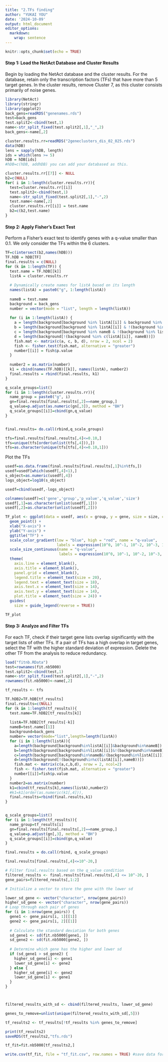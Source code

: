 ```yaml
---
title: "2.TFs finding"
author: "YUKAI YOU"
date: '2024-10-09'
output: html_document
editor_options: 
  markdown: 
    wrap: sentence
---
```


```r
knitr::opts_chunk$set(echo = TRUE)
```

#### Step 1: Load the NetAct Database and Cluster Results 

Begin by loading the NetAct database and the cluster results.
For the database, retain only the transcription factors (TFs) that have more than 5 target genes.
In the cluster results, remove Cluster 7, as this cluster consists primarily of noise genes.

```r

library(NetAct)
library(stringr)
library(ggplot2)
back_gens=readRDS("genenames.rds")
test=back_gens
test.split2<-cbind(test,1)
name<-str_split_fixed(test.split2[,1],"_",2)
back_gens<-name[,2]

cluster.results.rr=readRDS("2geneclusters_dis_02_025.rds")
data(hDB)
lens = sapply(hDB, length)
ids = which(lens >= 5)
hDB = hDB[ids]
#hDB=c(hDB, addhDB) you can add your databased as this.

cluster.results.rr[[7]] <- NULL
b2=c(NULL)
for( i in 1:length(cluster.results.rr)){
  test=cluster.results.rr[[i]]
  test.split2<-cbind(test,1)
  name<-str_split_fixed(test.split2[,1],"-",2)
  test.name<-name[,2]
  cluster.results.rr[[i]] = test.name
  b2=c(b2,test.name)
}
```

#### Step 2: Apply Fisher's Exact Test 

Perform a Fisher's exact test to identify genes with a q-value smaller than 0.1. We only consider the TFs within the 6 clusters.

```r
TF=c(intersect(b2,names(hDB)))
TF.hDB = hDB[TF]
final.results = c(NULL)
for (k in 1:length(TF)) {
  test.name = TF.hDB[[k]]
  listA = cluster.results.rr
  
  # Dynamically create names for listA based on its length
  names(listA) = paste0("g", 1:length(listA))
  
  nameB = test.name
  background = back_gens
  number = vector(mode = "list", length = length(listA))
  
  for (i in 1:length(listA)) {
    a = length(background[background %in% listA[[i]] & background %in% nameB])
    b = length(background[background %in% listA[[i]] & !(background %in% nameB)])
    c = length(background[background %in% nameB & !(background %in% listA[[i]])])
    d = length(background[!(background %in% c(listA[[i]], nameB))])
    fish.mat <- matrix(c(a, c, b, d), nrow = 2, ncol = 2)
    fish <- fisher.test(fish.mat, alternative = "greater")
    number[[i]] = fish$p.value
  }
  
  number2 = as.matrix(number)
  k1 = cbind(names(TF.hDB)[[k]], names(listA), number2)
  final.results = rbind(final.results, k1)
}

q_scale_groups=list()
for (i in 1:length(cluster.results.rr)){
  name_group = paste0("g", i)
  gn=final.results[final.results[,2]==name_group,]
  q_value=p.adjust(as.numeric(gn[,3]), method = "BH")
  q_scale_groups[[i]]=cbind(gn,q_value)
}


final.results= do.call(rbind,q_scale_groups)

tfs=final.results[final.results[,4]<=0.10,]
tfs=unique(tfs[order(unlist(tfs[,4])),])
tfs=as.character(unique(tfs[tfs[,4]<=0.10,1]))
```

Plot the TFs

```r

usedf=as.data.frame(final.results[final.results[,1]%in%tfs,])
usedf=usedf[which(usedf[,4]<1),]
s_object=as.numeric(usedf[,4])
logs_object=log10(s_object)

usedf=cbind(usedf,-logs_object)

colnames(usedf)=c('gene','group','p_value','q_value','size')
usedf[,1]=as.character(unlist(usedf[,1]))
usedf[,2]=as.character(unlist(usedf[,2]))

TF_plot <- ggplot(data = usedf, aes(x = group, y = gene, size = size, color = size)) +
  geom_point() +
  xlab("X-axis") +
  ylab("Y-axis") +
  ggtitle("TF") +
  scale_color_gradient(low = "blue", high = "red", name = "q-value",
                       labels = expression(10^0, 10^-1, 10^-2, 10^-3, 10^-4)) +
  scale_size_continuous(name = "q-value",
                        labels = expression(10^0, 10^-1, 10^-2, 10^-3, 10^-4)) +
  theme(
    axis.line = element_blank(),
    axis.title = element_blank(),
    panel.grid = element_blank(),
    legend.title = element_text(size = 20),
    legend.text = element_text(size = 18),
    axis.text.x = element_text(size = 14),
    axis.text.y = element_text(size = 14),
    plot.title = element_text(size = 24)) +
  guides(
    size = guide_legend(reverse = TRUE))

TF_plot
```



#### Step 3: Analyze and Filter TFs

For each TF, check if their target gene lists overlap significantly with the target lists of other TFs.
If a pair of TFs has a high overlap in target genes, select the TF with the higher standard deviation of expression.
Delete the other TF from the analysis to reduce redundancy.

```r
load("fitnb.RData")
test=rownames(fit.nb5000)
test.split2<-cbind(test,1)
name<-str_split_fixed(test.split2[,1],"-",2)
rownames(fit.nb5000)<-name[,2]

tf_results <- tfs

TF.hDB2=TF.hDB[tf_results]
final.results=c(NULL)
for (k in 1:length(tf_results)){
  test.name=TF.hDB2[tf_results[k]]
  
  listA=TF.hDB2[tf_results[-k]]
  nameB=test.name[[1]]
  background=back_gens
  number= vector(mode="list",length=length(listA))
  for (i in 1:length(listA)){
    a=length(background[background%in%listA[[i]]&background%in%nameB])
    b=length(background[background%in%listA[[i]]&!(background%in%nameB)])
    c=length(background[background%in%nameB&!(background%in%listA[[i]])])
    d=length(background[!(background%in%c(listA[[i]],nameB))])
    fish.mat <- matrix(c(a,c,b,d), nrow = 2, ncol=2)
    fish <- fisher.test(fish.mat, alternative = "greater")
    number[[i]]=fish$p.value
  }
  number2=as.matrix(number)
  k1=cbind(tf_results[k],names(listA),number2)
  #k1=k1[order(as.numeric(k1[,4])),
  final.results=rbind(final.results,k1)
}


q_scale_groups=list()
for (i in 1:length(tf_results)){
  name_group=tf_results[i]
  gn=final.results[final.results[,2]==name_group,]
  q_value=p.adjust(gn[,3], method = "BH")
  q_scale_groups[[i]]=cbind(gn,q_value)
}

final.results = do.call(rbind, q_scale_groups)

final.results[final.results[,4]<=10^-20,]

# Filter final.results based on the q_value condition
filtered_results <- final.results[final.results[,4] <= 10^-20, ]
gene_pairs=filtered_results[,1:2]

# Initialize a vector to store the gene with the lower sd

lower_sd_gene <- vector("character", nrow(gene_pairs))
higher_sd_gene <- vector("character", nrow(gene_pairs))
# Loop through each pair of genes
for (i in 1:nrow(gene_pairs)) {
  gene1 <- gene_pairs[i, 1][[1]]
  gene2 <- gene_pairs[i, 2][[1]]
  
  # Calculate the standard deviation for both genes
  sd_gene1 <- sd(fit.nb5000[gene1, ])
  sd_gene2 <- sd(fit.nb5000[gene2, ])
  
  # Determine which gene has the higher and lower sd
  if (sd_gene1 > sd_gene2) {
    higher_sd_gene[i] <- gene1
    lower_sd_gene[i] <- gene2
  } else {
    higher_sd_gene[i] <- gene2
    lower_sd_gene[i] <- gene1
  }
}



filtered_results_with_sd <- cbind(filtered_results, lower_sd_gene)

genes_to_remove=unlist(unique(filtered_results_with_sd[,5]))

tf_results2 <- tf_results[!tf_results %in% genes_to_remove]

print(tf_results2)
saveRDS(tf_results2,"tfs.rds")

tf_fit=fit.nb5000[tf_results2,]

write.csv(tf_fit, file = "tf_fit.csv", row.names = TRUE) #save data for fitting

```


